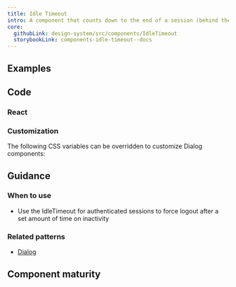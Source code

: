 ```yaml
---
title: Idle Timeout
intro: A component that counts down to the end of a session (behind the scenes) and shows a warning message after a set amount of time of inactivity.
core:
  githubLink: design-system/src/components/IdleTimeout
  storybookLink: components-idle-timeout--docs
---
```


## Examples

<StorybookExample
  componentName="idleTimeout"
  storyId="components-idle-timeout--default"
  minHeight={350}
/>

## Code

### React

<PropTable componentName="IdleTimeout" />

### Customization

The following CSS variables can be overridden to customize Dialog components:

<ComponentThemeOptions componentname="dialog" />

## Guidance

### When to use

- Use the IdleTimeout for authenticated sessions to force logout after a set amount of time on inactivity

### Related patterns

- [Dialog](/components/modal-dialog/)

## Component maturity

<MaturityChecklist
  a11yStandards={true}
  color={true}
  forcedColors={true}
  screenReaders={true}
  keyboardNavigable={true}
  storybook={true}
  responsive={true}
  spanish={true}
  completeUiKit={false}
  responsiveUiKit={false}
  tokensInCode={true}
  tokensInSketch={true}
/>
